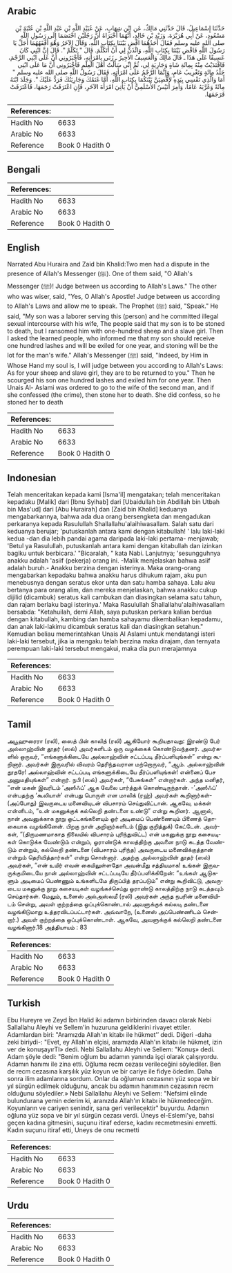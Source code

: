 ## Arabic


<div dir="rtl" lang="ar" style={{fontSize:'larger',backgroundColor:'#f8f9fa',padding:20}}>
حَدَّثَنَا إِسْمَاعِيلُ، قَالَ حَدَّثَنِي مَالِكٌ، عَنِ ابْنِ شِهَابٍ، عَنْ عُبَيْدِ اللَّهِ بْنِ عَبْدِ اللَّهِ بْنِ عُتْبَةَ بْنِ مَسْعُودٍ، عَنْ أَبِي هُرَيْرَةَ، وَزَيْدِ بْنِ خَالِدٍ، أَنَّهُمَا أَخْبَرَاهُ أَنَّ رَجُلَيْنِ اخْتَصَمَا إِلَى رَسُولِ اللَّهِ صلى الله عليه وسلم فَقَالَ أَحَدُهُمَا اقْضِ بَيْنَنَا بِكِتَابِ اللَّهِ‏.‏ وَقَالَ الآخَرُ وَهْوَ أَفْقَهُهُمَا أَجَلْ يَا رَسُولَ اللَّهِ فَاقْضِ بَيْنَنَا بِكِتَابِ اللَّهِ، وَائْذَنْ لِي أَنْ أَتَكَلَّمَ‏.‏ قَالَ ‏"‏ تَكَلَّمْ ‏"‏‏.‏ قَالَ إِنَّ ابْنِي كَانَ عَسِيفًا عَلَى هَذَا ـ قَالَ مَالِكٌ وَالْعَسِيفُ الأَجِيرُ ـ زَنَى بِامْرَأَتِهِ، فَأَخْبَرُونِي أَنَّ عَلَى ابْنِي الرَّجْمَ، فَافْتَدَيْتُ مِنْهُ بِمِائَةِ شَاةٍ وَجَارِيَةٍ لِي، ثُمَّ إِنِّي سَأَلْتُ أَهْلَ الْعِلْمِ فَأَخْبَرُونِي أَنَّ مَا عَلَى ابْنِي جَلْدُ مِائَةٍ وَتَغْرِيبُ عَامٍ، وَإِنَّمَا الرَّجْمُ عَلَى امْرَأَتِهِ‏.‏ فَقَالَ رَسُولُ اللَّهِ صلى الله عليه وسلم ‏"‏ أَمَا وَالَّذِي نَفْسِي بِيَدِهِ لأَقْضِيَنَّ بَيْنَكُمَا بِكِتَابِ اللَّهِ، أَمَّا غَنَمُكَ وَجَارِيَتُكَ فَرَدٌّ عَلَيْكَ ‏"‏‏.‏ وَجَلَدَ ابْنَهُ مِائَةً وَغَرَّبَهُ عَامًا، وَأُمِرَ أُنَيْسٌ الأَسْلَمِيُّ أَنْ يَأْتِيَ امْرَأَةَ الآخَرِ، فَإِنِ اعْتَرَفَتْ رَجَمَهَا، فَاعْتَرَفَتْ فَرَجَمَهَا‏.‏
</div>
<div style={{backgroundColor:'#f8f9fa',padding:20, marginBottom: 10}}><table> <thead> <tr> <th>References:</th> <th></th> </tr> </thead> <tbody><tr><td>Hadith No</td><td>6633</td></tr><tr><td>Arabic No</td><td>6633</td></tr><tr><td>Reference</td><td>Book 0 Hadith 0</td></tr></tbody></table></div>

## Bengali


<div dir="ltr" lang="bn" style={{fontSize:'larger',backgroundColor:'#f8f9fa',padding:20}}>

</div>
<div style={{backgroundColor:'#f8f9fa',padding:20, marginBottom: 10}}><table> <thead> <tr> <th>References:</th> <th></th> </tr> </thead> <tbody><tr><td>Hadith No</td><td>6633</td></tr><tr><td>Arabic No</td><td>6633</td></tr><tr><td>Reference</td><td>Book 0 Hadith 0</td></tr></tbody></table></div>

## English


<div dir="ltr" lang="en" style={{fontSize:'larger',backgroundColor:'#f8f9fa',padding:20}}>
Narrated Abu Huraira and Zaid bin Khalid:Two men had a dispute in the presence of Allah's Messenger (ﷺ). One of them said, "O Allah's Messenger (ﷺ)! Judge between us according to Allah's Laws." The other who was wiser, said, "Yes, O Allah's Apostle! Judge between us according to Allah's Laws and allow me to speak. The Prophet (ﷺ) said, "Speak." He said, "My son was a laborer serving this (person) and he committed illegal sexual intercourse with his wife, The people said that my son is to be stoned to death, but I ransomed him with one-hundred sheep and a slave girl. Then I asked the learned people, who informed me that my son should receive one hundred lashes and will be exiled for one year, and stoning will be the lot for the man's wife." Allah's Messenger (ﷺ) said, "Indeed, by Him in Whose Hand my soul is, I will judge between you according to Allah's Laws: As for your sheep and slave girl, they are to be returned to you." Then he scourged his son one hundred lashes and exiled him for one year. Then Unais Al- Aslami was ordered to go to the wife of the second man, and if she confessed (the crime), then stone her to death. She did confess, so he stoned her to death
</div>
<div style={{backgroundColor:'#f8f9fa',padding:20, marginBottom: 10}}><table> <thead> <tr> <th>References:</th> <th></th> </tr> </thead> <tbody><tr><td>Hadith No</td><td>6633</td></tr><tr><td>Arabic No</td><td>6633</td></tr><tr><td>Reference</td><td>Book 0 Hadith 0</td></tr></tbody></table></div>

## Indonesian


<div dir="ltr" lang="id" style={{fontSize:'larger',backgroundColor:'#f8f9fa',padding:20}}>
Telah menceritakan kepada kami [Isma'il] mengatakan; telah menceritakan kepadaku [Malik] dari [Ibnu Syihab] dari [Ubaidullah bin Abdillah bin Utbah bin Mas'ud] dari [Abu Hurairah] dan [Zaid bin Khalid] keduanya mengabarkannya, bahwa ada dua orang bersengketa dan mengadukan perkaranya kepada Rasulullah Shallallahu'alaihiwasallam. Salah satu dari keduanya berujar; 'putuskanlah antara kami dengan kitabullah! ' lalu laki-laki kedua -dan dia lebih pandai agama daripada laki-laki pertama- menjawab; 'Betul ya Rasulullah, putuskanlah antara kami dengan kitabullah dan izinkan bagiku untuk berbicara.' "Bicaralah, " kata Nabi. Lanjutnya; 'sesungguhnya anakku adalah 'asiif (pekerja) orang ini. -Malik menjelaskan bahwa asiif adalah buruh.- Anakku berzina dengan isterinya. Maka orang-orang mengabarkan kepadaku bahwa anakku harus dihukum rajam, aku pun menebusnya dengan seratus ekor unta dan satu hamba sahaya. Lalu aku bertanya para orang alim, dan mereka menjelaskan, bahwa anakku cukup dijilid (dicambuk) seratus kali cambukan dan diasingkan selama satu tahun, dan rajam berlaku bagi isterinya.' Maka Rasulullah Shallallahu'alaihiwasallam bersabda: "Ketahuilah, demi Allah, saya putuskan perkara kalian berdua dengan kitabullah, kambing dan hamba sahayamu dikembalikan kepadamu, dan anak laki-lakimu dicambuk seratus kali dan diasingkan setahun." Kemudian beliau memerintahkan Unais Al Aslami untuk mendatangi isteri laki-laki tersebut, jika ia mengaku telah berzina maka dirajam, dan ternyata perempuan laki-laki tersebut mengakui, maka dia pun merajamnya
</div>
<div style={{backgroundColor:'#f8f9fa',padding:20, marginBottom: 10}}><table> <thead> <tr> <th>References:</th> <th></th> </tr> </thead> <tbody><tr><td>Hadith No</td><td>6633</td></tr><tr><td>Arabic No</td><td>6633</td></tr><tr><td>Reference</td><td>Book 0 Hadith 0</td></tr></tbody></table></div>

## Tamil


<div dir="ltr" lang="ta" style={{fontSize:'larger',backgroundColor:'#f8f9fa',padding:20}}>
அபூஹுரைரா (ரலி), ஸைத் பின் காலித் (ரலி) ஆகியோர் கூறியதாவது: இரண்டு பேர் அல்லாஹ்வின் தூதர் (ஸல்) அவர்களிடம் ஒரு வழக்கைக் கொண்டுவந்தனர். அவர்களில் ஒருவர், “எங்களுக்கிடையே அல்லாஹ்வின் சட்டப்படி தீர்ப்பளியுங்கள்” என்று கூறினார். அவர்கள் இருவரில் விவரம் தெரிந்தவரான மற்றொருவர், “ஆம். அல்லாஹ்வின் தூதரே! அல்லாஹ்வின் சட்டப்படி எங்களுக்கிடையே தீர்ப்பளியுங்கள்! என்னைப் பேச அனுமதியுங்கள்” என்றார். நபி (ஸல்) அவர்கள், “பேசுங்கள்” என்றார்கள். அந்த மனிதர், “என் மகன் இவரிடம் ‘அஸீஃப்’ ஆக வேலை பார்த்துக் கொண்டிருந்தான். -’அஸீஃப்’ என்பதற்கு ‘கூலியாள்’ என்பது பொருள் என மாலிக் (ரஹ்) அவர்கள் கூறினார்கள்- (அப்போது) இவருடைய மனைவியுடன் விபசாரம் செய்துவிட்டான். ஆகவே, மக்கள் என்னிடம், “உன் மகனுக்குக் கல்லெறி தண்டனை உண்டு” என்று கூறினர். ஆனால், நான் அவனுக்காக நூறு ஒட்டகங்களையும் ஓர் அடிமைப் பெண்ணையும் பிணைத் தொகையாக வழங்கினேன். பிறகு நான் அறிஞர்களிடம் (இது குறித்துக்) கேட்டேன். அவர்கள், “(திருமணமாகாத நிலையில் விபசாரம் புரிந்துவிட்ட) என் மகனுக்கு நூறு கசையடிகள் கொடுக்க வேண்டும் என்றும், ஓராண்டுக் காலத்திற்கு அவனை நாடு கடத்த வேண்டும் என்றும், கல்லெறி தண்டனை (விபசாரம் புரிந்த) அவருடைய மனைவிக்குத்தான் என்றும் தெரிவித்தார்கள்” என்று சொன்னார். அதற்கு அல்லாஹ்வின் தூதர் (ஸல்) அவர்கள், “என் உயிர் எவன் கையிலுள்ளதோ அவன்மீது சத்தியமாக! உங்கள் இருவருக்குமிடையே நான் அல்லாஹ்வின் சட்டப்படியே தீர்ப்பளிக்கிறேன்: “உங்கள் ஆடுகளும் அடிமைப் பெண்ணும் உங்களிடமே திருப்பித் தரப்படும்” என்று கூறிவிட்டு, அவருடைய மகனுக்கு நூறு கசையடிகள் வழங்கச்செய்து ஓராண்டு காலத்திற்கு நாடு கடத்தவும் செய்தார்கள். மேலும், உனைஸ் அல்அஸ்லமீ (ரலி) அவர்கள் அந்த நபரின் மனைவியிடம் சென்று, அவள் குற்றத்தை ஒப்புக்கொண்டால் அவளுக்குக் கல்லடி தண்டனை வழங்கிடுமாறு உத்தரவிடப்பட்டார்கள். அவ்வாறே, (உனைஸ் அப்பெண்ணிடம் சென்றார்.) அவள் குற்றத்தை ஒப்புக்கொண்டாள். ஆகவே, அவளுக்குக் கல்லெறி தண்டனை வழங்கினார்.18 அத்தியாயம் : 83
</div>
<div style={{backgroundColor:'#f8f9fa',padding:20, marginBottom: 10}}><table> <thead> <tr> <th>References:</th> <th></th> </tr> </thead> <tbody><tr><td>Hadith No</td><td>6633</td></tr><tr><td>Arabic No</td><td>6633</td></tr><tr><td>Reference</td><td>Book 0 Hadith 0</td></tr></tbody></table></div>

## Turkish


<div dir="ltr" lang="tr" style={{fontSize:'larger',backgroundColor:'#f8f9fa',padding:20}}>
Ebu Hureyre ve Zeyd İbn Halid iki adamın birbirinden davacı olarak Nebi Sallallahu Aleyhi ve Sellem'in huzuruna geldiklerini rivayet ettiler. Adamlardan biri: "Aramızda Allah'ın kitabı ile hükmet’’ dedi. Diğeri -daha zeki biriydi-: "Evet, ey Allah'ın elçisi, aramızda Allah'ın kitabı ile hükmet, izin ver de konuşayırTI» dedi. Nebi Sallallahu Aleyhi ve Sellem: "Konuş» dedi. Adam şöyle dedi: "Benim oğlum bu adamın yanında işçi olarak çalışıyordu. Adamın hanımı ile zina etti. Oğluma recm cezası verileceğini söylediler. Ben de recm cezasına karşılık yüz koyun ve bir cariye ile fidye ödedim. Daha sonra ilim adamlarına sordum. Onlar da oğlumun cezasının yüz sopa ve bir yıl sürgün edilmek olduğunu, ancak bu adamın hanımının cezasının recm olduğunu söylediler.» Nebi Sallallahu Aleyhi ve Sellem: "Nefsimi elinde bulundurana yemin ederim ki, aranızda Allah'ın kitabı ile hükmedeceğim. Koyunların ve cariyen senindir, sana geri verilecektir" buyurdu. Adamın oğluna yüz sopa ve bir yıl sürgün cezası verdi. Üneys el-Eslemi'ye, bahsi geçen kadına gitmesini, suçunu itiraf ederse, kadını recmetmesini emretti. Kadın suçunu itiraf etti, Uneys de onu recmetti
</div>
<div style={{backgroundColor:'#f8f9fa',padding:20, marginBottom: 10}}><table> <thead> <tr> <th>References:</th> <th></th> </tr> </thead> <tbody><tr><td>Hadith No</td><td>6633</td></tr><tr><td>Arabic No</td><td>6633</td></tr><tr><td>Reference</td><td>Book 0 Hadith 0</td></tr></tbody></table></div>

## Urdu


<div dir="rtl" lang="ur" style={{fontSize:'larger',backgroundColor:'#f8f9fa',padding:20}}>

</div>
<div style={{backgroundColor:'#f8f9fa',padding:20, marginBottom: 10}}><table> <thead> <tr> <th>References:</th> <th></th> </tr> </thead> <tbody><tr><td>Hadith No</td><td>6633</td></tr><tr><td>Arabic No</td><td>6633</td></tr><tr><td>Reference</td><td>Book 0 Hadith 0</td></tr></tbody></table></div>